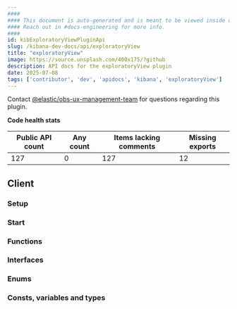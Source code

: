 ```yaml
---
####
#### This document is auto-generated and is meant to be viewed inside our experimental, new docs system.
#### Reach out in #docs-engineering for more info.
####
id: kibExploratoryViewPluginApi
slug: /kibana-dev-docs/api/exploratoryView
title: "exploratoryView"
image: https://source.unsplash.com/400x175/?github
description: API docs for the exploratoryView plugin
date: 2025-07-08
tags: ['contributor', 'dev', 'apidocs', 'kibana', 'exploratoryView']
---
```




Contact [@elastic/obs-ux-management-team](https://github.com/orgs/elastic/teams/obs-ux-management-team) for questions regarding this plugin.

**Code health stats**

| Public API count  | Any count | Items lacking comments | Missing exports |
|-------------------|-----------|------------------------|-----------------|
| 127 | 0 | 127 | 12 |

## Client

### Setup
<DocDefinitionList data={[exploratoryViewObj.client.setup]}/>

### Start
<DocDefinitionList data={[exploratoryViewObj.client.start]}/>

### Functions
<DocDefinitionList data={exploratoryViewObj.client.functions}/>

### Interfaces
<DocDefinitionList data={exploratoryViewObj.client.interfaces}/>

### Enums
<DocDefinitionList data={exploratoryViewObj.client.enums}/>

### Consts, variables and types
<DocDefinitionList data={exploratoryViewObj.client.misc}/>

